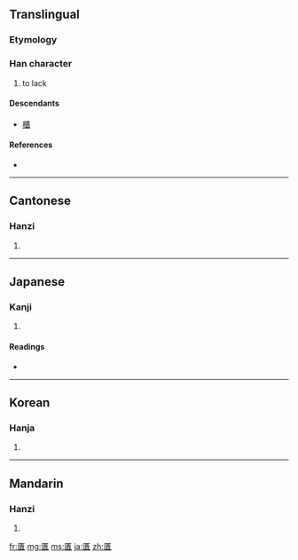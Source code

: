 {{also|匮}}
==Translingual==

===Etymology===
{{Han compound|匚|貴|c1=s|c2=p|t1=cabinet|t2=valuables|ls=psc}}

===Han character===
{{Han char|rn=22|rad=匚|as=12|sn=14|four=7171<sub>8</sub>|canj=尸中一金 (SLMC)}}

# to lack

====Descendants====
* [[櫃]]

====References====
* {{Han ref|kx=0154.200|dkj=02651|dj=0346.240|hdz=10089.140|uh=5331|ud=21297|bh=B9BC|bd=47548}}

----

==Cantonese==

===Hanzi===
{{yue-hanzi|jyut=|y=gwai6|sim=匮}}

# {{defn|Cantonese}}

----

==Japanese==

===Kanji===
{{ja-kanji|grade=|rs=匚12}}

# {{defn|Japanese}}

====Readings====
* {{ja-readings|on=[[き]] (ki), [[ぎ]] (gi)|kun=[[ひつ]] (hitsu)}}

----

==Korean==

===Hanja===
{{ko-hanja|hangeul=궤|rv=gwe|mr=kwe}}

# {{defn|Korean}}

----

==Mandarin==

===Hanzi===
{{cmn-hanzi|sim=匮|pin=[[guì]] ([[gui4]])|wg=kuei<sup>4</sup>}}

# {{defn|Mandarin}}

[[fr:匱]]
[[mg:匱]]
[[ms:匱]]
[[ja:匱]]
[[zh:匱]]